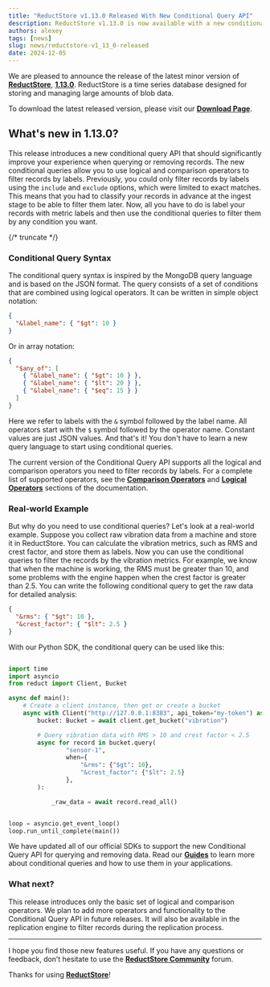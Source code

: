 ```yaml
---
title: "ReductStore v1.13.0 Released With New Conditional Query API"
description: ReductStore v1.13.0 is now available with a new conditional query API that allows use logical and comparison operators to filter records by labels when quering or removing
authors: alexey
tags: [news]
slug: news/reductstore-v1_13_0-released
date: 2024-12-05
---
```


We are pleased to announce the release of the latest minor version of [**ReductStore**](/), [**1.13.0**](https://github.com/reductstore/reductstore/releases/tag/v1.13.0). ReductStore is a time series database designed for storing and managing large amounts of blob data.

To download the latest released version, please visit our [**Download Page**](/download).

## What's new in 1.13.0?

This release introduces a new conditional query API that should significantly improve your experience when querying or removing records. The new conditional queries allow you to use logical and comparison operators to filter records by labels.
Previously, you could only filter records by labels using the `include` and `exclude` options, which were limited to exact matches. This means that you had to classify your records in advance at the ingest stage to be able to filter them later.
Now, all you have to do is label your records with metric labels and then use the conditional queries to filter them by any condition you want.

{/* truncate */}

### Conditional Query Syntax

The conditional query syntax is inspired by the MongoDB query language and is based on the JSON format. The query consists of a set of conditions that are combined using logical operators. It can be written in simple object notation:

```json
{
  "&label_name": { "$gt": 10 }
}
```

Or in array notation:

```json
{
  "$any_of": [
    { "&label_name": { "$gt": 10 } },
    { "&label_name": { "$lt": 20 } },
    { "&label_name": { "$eq": 15 } }
  ]
}
```

Here we refer to labels with the `&` symbol followed by the label name. All operators start with the `$` symbol followed by the operator name. Constant values are just JSON values. And that's it! You don't have to learn a new query language to start using conditional queries.

The current version of the Conditional Query API supports all the logical and comparison operators you need to filter records by labels. For a complete list of supported operators, see the [**Comparison Operators**](/docs/conditional-query/comparison-operators) and [**Logical Operators**](/docs/conditional-query/logical-operators) sections of the documentation.

### Real-world Example

But why do you need to use conditional queries? Let's look at a real-world example. Suppose you collect raw vibration data from a machine and store it in ReductStore. You can calculate the vibration metrics, such as RMS and crest factor, and store them as labels. Now you can use the conditional queries to filter the records by the vibration metrics. For example, we know that when the machine is working, the RMS must be greater than 10, and some problems with the engine happen when the crest factor is greater than 2.5. You can write the following conditional query to get the raw data for detailed analysis:

```json
{
  "&rms": { "$gt": 10 },
  "&crest_factor": { "$lt": 2.5 }
}
```

With our Python SDK, the conditional query can be used like this:

```python

import time
import asyncio
from reduct import Client, Bucket

async def main():
    # Create a client instance, then get or create a bucket
    async with Client("http://127.0.0.1:8383", api_token="my-token") as client:
        bucket: Bucket = await client.get_bucket("vibration")

        # Query vibration data with RMS > 10 and crest factor < 2.5
        async for record in bucket.query(
                "sensor-1",
                when={
                    "&rms": {"$gt": 10},
                    "&crest_factor": {"$lt": 2.5}
                },
        ):

            _raw_data = await record.read_all()


loop = asyncio.get_event_loop()
loop.run_until_complete(main())
```

We have updated all of our official SDKs to support the new Conditional Query API for querying and removing data. Read our **[Guides](/docs/guides/)** to learn more about conditional queries and how to use them in your applications.

### What next?

This release introduces only the basic set of logical and comparison operators. We plan to add more operators and functionality to the Conditional Query API in future releases. It will also be available in the replication engine to filter records during the replication process.

---

I hope you find those new features useful. If you have any questions or feedback, don’t hesitate to use the [**ReductStore Community**](https://community.reduct.store/signup) forum.

Thanks for using [**ReductStore**](https://www.reduct.store/)!
